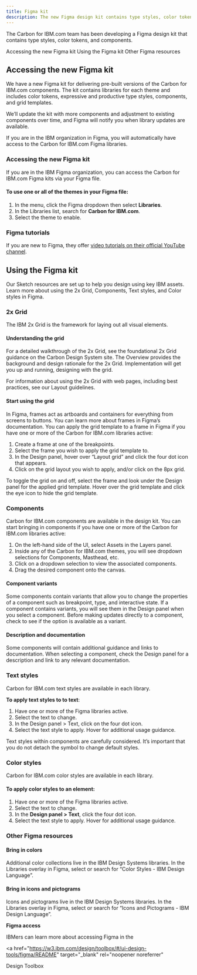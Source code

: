 ```yaml
---
title: Figma kit
description: The new Figma design kit contains type styles, color tokens, and components.
---
```


<PageDescription>

The Carbon for IBM.com team has been developing a Figma design kit that contains
type styles, color tokens, and components.

</PageDescription>

<AnchorLinks>

<AnchorLink>Accessing the new Figma kit</AnchorLink>
<AnchorLink>Using the Figma kit</AnchorLink>
<AnchorLink>Other Figma resources</AnchorLink>

</AnchorLinks>

## Accessing the new Figma kit

<Row>
<Column  colLg={8} colMd={8} colSm={4}>

We have a new Figma kit for delivering pre-built versions of the Carbon for IBM.com components. The kit contains libraries for each theme and includes color tokens, expressive and productive type styles, components, and grid templates.

We’ll update the kit with more components and adjustment to existing components over time, and Figma will notify you when library updates are available.

If you are in the IBM organization in Figma, you will automatically have access to the Carbon for IBM.com Figma libraries.

### Accessing the new Figma kit

If you are in the IBM Figma organization, you can access the Carbon for IBM.com Figma kits via your Figma file.

#### To use one or all of the themes in your Figma file:

1. In the menu, click the Figma dropdown then select **Libraries**.
2. In the Libraries list, search for **Carbon for IBM.com**.
3. Select the theme to enable.

### Figma tutorials

If you are new to Figma, they offer <a href="https://www.youtube.com/c/Figmadesign/playlists?view=50&sort=dd&shelf_id=3" target="_blank" rel="noopener noreferrer">video tutorials on their official YouTube channel</a>.

## Using the Figma kit

Our Sketch resources are set up to help you design using key IBM assets. Learn more about using the 2x Grid, Components, Text styles, and Color styles in Figma.

### 2x Grid

The IBM 2x Grid is the framework for laying out all visual elements.

#### Understanding the grid

For a detailed walkthrough of the 2x Grid, see the foundational 2x Grid guidance on the Carbon Design System site. The Overview provides the background and design rationale for the 2x Grid. Implementation will get you up and running, designing with the grid.

For information about using the 2x Grid with web pages, including best practices, see our Layout guidelines.

#### Start using the grid

In Figma, frames act as artboards and containers for everything from screens to buttons. You can learn more about frames in Figma’s documentation. You can apply the grid template to a frame in Figma if you have one or more of the Carbon for IBM.com libraries active:

1. Create a frame at one of the breakpoints.
2. Select the frame you wish to apply the grid template to.
3. In the Design panel, hover over “Layout grid” and click the four dot icon that appears.
4. Click on the grid layout you wish to apply, and/or click on the 8px grid.

To toggle the grid on and off, select the frame and look under the Design panel for the applied grid template. Hover over the grid template and click the eye icon to hide the grid template.

### Components

Carbon for IBM.com components are available in the design kit. You can start bringing in components if you have one or more of the Carbon for IBM.com libraries active:

1. On the left-hand side of the UI, select Assets in the Layers panel.
2. Inside any of the Carbon for IBM.com themes, you will see dropdown selections for Components, Masthead, etc.
3. Click on a dropdown selection to view the associated components.
4. Drag the desired component onto the canvas.

#### Component variants

Some components contain variants that allow you to change the properties of a component such as breakpoint, type, and interactive state. If a component contains variants, you will see them in the Design panel when you select a component. Before making updates directly to a component, check to see if the option is available as a variant.

#### Description and documentation

Some components will contain additional guidance and links to documentation. When selecting a component, check the Design panel for a description and link to any relevant documentation.

### Text styles

Carbon for IBM.com text styles are available in each library.

**To apply text styles to to text**:

1. Have one or more of the Figma libraries active.
2. Select the text to change.
3. In the Design panel > Text, click on the four dot icon.
4. Select the text style to apply. Hover for additional usage guidance.

Text styles within components are carefully considered. It’s important that you do not detach the symbol to change default styles.

### Color styles

Carbon for IBM.com color styles are available in each library.

#### To apply color styles to an element:

1. Have one or more of the Figma libraries active.
2. Select the text to change.
3. In the **Design panel > Text**, click the four dot icon.
4. Select the text style to apply. Hover for additional usage guidance.

### Other Figma resources

#### Bring in colors

Additional color collections live in the IBM Design Systems libraries. In the Libraries overlay in Figma, select or search for “Color Styles - IBM Design Language”.

#### Bring in icons and pictograms

Icons and pictograms live in the IBM Design Systems libraries. In the Libraries overlay in Figma, select or search for “Icons and Pictograms - IBM Design Language”.

</Column>

<Column colMd={2} colLg={3} offsetMd={1} offsetLg={1}>
  <Aside>

**Figma access**

IBMers can learn more about accessing Figma in the

<a
  href="https://w3.ibm.com/design/toolbox/#/ui-design-tools/figma/README"
  target="_blank"
  rel="noopener noreferrer"
>
  Design Toolbox
</a>

  </Aside>
</Column>

</Row>
